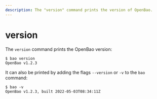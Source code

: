```yaml
---
description: The "version" command prints the version of OpenBao.
---
```


# version

The `version` command prints the OpenBao version:

```shell-session
$ bao version
OpenBao v1.2.3
```

It can also be printed by adding the flags `--version` or `-v` to the `bao` command:

```shell-session
$ bao -v
OpenBao v1.2.3, built 2022-05-03T08:34:11Z
```
